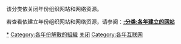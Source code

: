 该分类依关闭年份组织网站和网络资源。

若查看依建立年份组织网站和网络资源，请参阅：'''[[:分类:各年建立的网站|:分类:各年建立的网站]]'''

[[Category:關閉的網站|*]]
[[Category:各年份解散的組織|Category:各年份解散的組織]]
[[Category:互联网公司|关闭]]
[[Category:各年互联网|Category:各年互联网]]